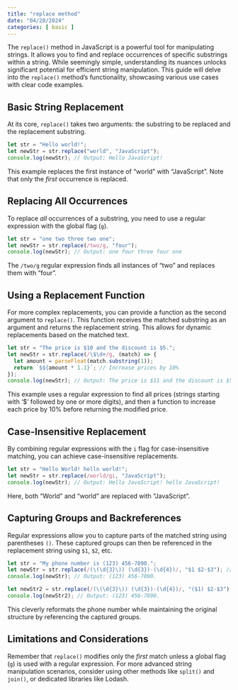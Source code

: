 ```yaml
---
title: "replace method"
date: "04/20/2024"
categories: [ basic ]
---
```


The `replace()` method in JavaScript is a powerful tool for manipulating strings.  It allows you to find and replace occurrences of specific substrings within a string. While seemingly simple, understanding its nuances unlocks significant potential for efficient string manipulation. This guide will delve into the `replace()` method's functionality, showcasing various use cases with clear code examples.

## Basic String Replacement

At its core, `replace()` takes two arguments: the substring to be replaced and the replacement substring.

```javascript
let str = "Hello world!";
let newStr = str.replace("world", "JavaScript");
console.log(newStr); // Output: Hello JavaScript!
```

This example replaces the first instance of "world" with "JavaScript".  Note that only the *first* occurrence is replaced.


## Replacing All Occurrences

To replace *all* occurrences of a substring, you need to use a regular expression with the global flag (`g`).

```javascript
let str = "one two three two one";
let newStr = str.replace(/two/g, "four");
console.log(newStr); // Output: one four three four one
```

The `/two/g` regular expression finds all instances of "two" and replaces them with "four".


## Using a Replacement Function

For more complex replacements, you can provide a function as the second argument to `replace()`. This function receives the matched substring as an argument and returns the replacement string.  This allows for dynamic replacements based on the matched text.

```javascript
let str = "The price is $10 and the discount is $5.";
let newStr = str.replace(/\$\d+/g, (match) => {
  let amount = parseFloat(match.substring(1));
  return `$${amount * 1.1}`; // Increase prices by 10%
});
console.log(newStr); // Output: The price is $11 and the discount is $5.5.

```

This example uses a regular expression to find all prices (strings starting with '$' followed by one or more digits), and then a function to increase each price by 10% before returning the modified price.


## Case-Insensitive Replacement

By combining regular expressions with the `i` flag for case-insensitive matching, you can achieve case-insensitive replacements.

```javascript
let str = "Hello World! hello world!";
let newStr = str.replace(/world/gi, "JavaScript");
console.log(newStr); // Output: Hello JavaScript! hello JavaScript!
```

Here, both "World" and "world" are replaced with "JavaScript".


##  Capturing Groups and Backreferences

Regular expressions allow you to capture parts of the matched string using parentheses `()`.  These captured groups can then be referenced in the replacement string using `$1`, `$2`, etc.

```javascript
let str = "My phone number is (123) 456-7890.";
let newStr = str.replace(/(\(\d{3}\)) (\d{3})-(\d{4})/, "$1 $2-$3"); //Removes extra space after parenthesis
console.log(newStr); // Output: (123) 456-7890.

let newStr2 = str.replace(/(\(\d{3}\)) (\d{3})-(\d{4})/, "($1) $2-$3"); //maintains extra space after parenthesis
console.log(newStr2); // Output: (123) 456-7890.
```

This cleverly reformats the phone number while maintaining the original structure by referencing the captured groups.


##  Limitations and Considerations

Remember that `replace()` modifies only the *first* match unless a global flag (`g`) is used with a regular expression.  For more advanced string manipulation scenarios, consider using other methods like `split()` and `join()`, or dedicated libraries like Lodash.

